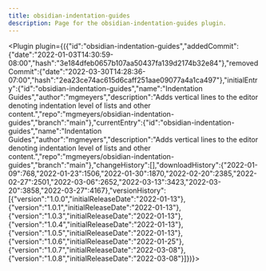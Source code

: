 ---
title: obsidian-indentation-guides
description: Page for the obsidian-indentation-guides plugin.
---


<Plugin plugin={({"id":"obsidian-indentation-guides","addedCommit":{"date":"2022-01-03T14:30:59-08:00","hash":"3e184dfeb0657b107aa50437fa139d2174b32e84"},"removedCommit":{"date":"2022-03-30T14:28:36-07:00","hash":"2ea23ce74ac615d6caff251aae09077a4a1ca497"},"initialEntry":{"id":"obsidian-indentation-guides","name":"Indentation Guides","author":"mgmeyers","description":"Adds vertical lines to the editor denoting indentation level of lists and other content.","repo":"mgmeyers/obsidian-indentation-guides","branch":"main"},"currentEntry":{"id":"obsidian-indentation-guides","name":"Indentation Guides","author":"mgmeyers","description":"Adds vertical lines to the editor denoting indentation level of lists and other content.","repo":"mgmeyers/obsidian-indentation-guides","branch":"main"},"changeHistory":[],"downloadHistory":{"2022-01-09":768,"2022-01-23":1506,"2022-01-30":1870,"2022-02-20":2385,"2022-02-27":2501,"2022-03-06":2652,"2022-03-13":3423,"2022-03-20":3858,"2022-03-27":4167},"versionHistory":[{"version":"1.0.0","initialReleaseDate":"2022-01-13"},{"version":"1.0.1","initialReleaseDate":"2022-01-13"},{"version":"1.0.3","initialReleaseDate":"2022-01-13"},{"version":"1.0.4","initialReleaseDate":"2022-01-13"},{"version":"1.0.5","initialReleaseDate":"2022-01-13"},{"version":"1.0.6","initialReleaseDate":"2022-01-25"},{"version":"1.0.7","initialReleaseDate":"2022-03-08"},{"version":"1.0.8","initialReleaseDate":"2022-03-08"}]})}></Plugin>